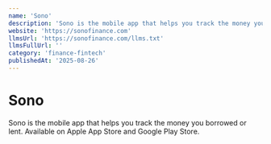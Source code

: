 ```yaml
---
name: 'Sono'
description: 'Sono is the mobile app that helps you track the money you borrowed or lent. Available on Apple App Store and Google Play Store.'
website: 'https://sonofinance.com'
llmsUrl: 'https://sonofinance.com/llms.txt'
llmsFullUrl: ''
category: 'finance-fintech'
publishedAt: '2025-08-26'
---
```


# Sono

Sono is the mobile app that helps you track the money you borrowed or lent. Available on Apple App Store and Google Play Store.
